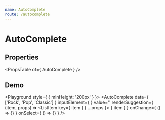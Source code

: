 ```yaml
---
name: AutoComplete
route: /autocomplete
---
```



# AutoComplete

## Properties
<PropsTable of={ AutoComplete } />

## Demo
<Playground style={ { minHeight: '200px' } }>
    <AutoComplete
        data={ ['Rock', 'Pop', 'Classic'] }
        inputElement={
            <TextField
                fullWidth
                placeholder='Music genres'
            />
        }
        value=''
        renderSuggestion={ (item, props) =>
            <ListItem key={ item } { ...props }>
                { item }
            </ListItem>
        }
        onChange={ () => {} }
        onSelect={ () => {} }
    />
</Playground>
